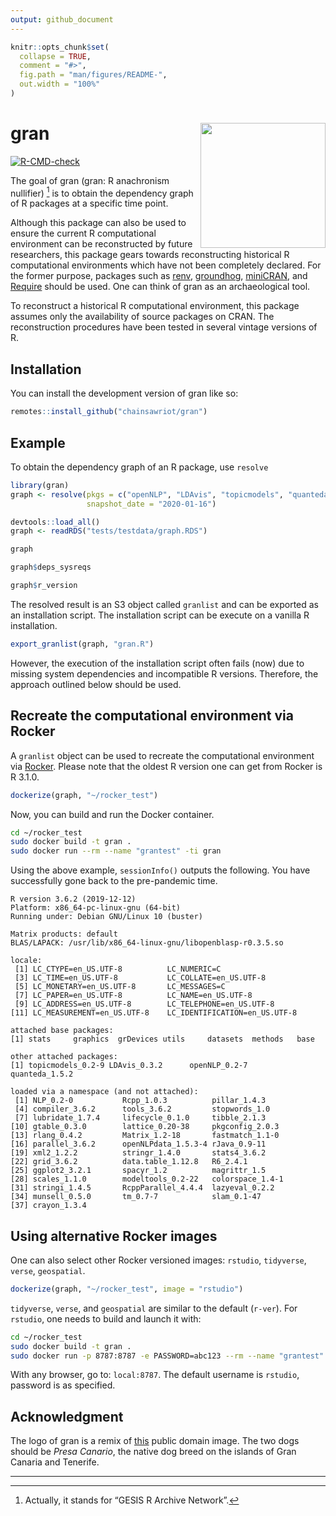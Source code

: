 ```yaml
---
output: github_document
---
```


<!-- README.md is generated from README.Rmd. Please edit that file -->

```r
knitr::opts_chunk$set(
  collapse = TRUE,
  comment = "#>",
  fig.path = "man/figures/README-",
  out.width = "100%"
)
```

# gran <img src="man/figures/gran_logo.svg" align="right" height="200" />

<!-- badges: start -->
[![R-CMD-check](https://github.com/chainsawriot/gran/actions/workflows/R-CMD-check.yaml/badge.svg)](https://github.com/chainsawriot/gran/actions/workflows/R-CMD-check.yaml)
<!-- badges: end -->

The goal of gran (gran: R anachronism nullifier) [^gesis] is to obtain the dependency graph of R packages at a specific time point.

Although this package can also be used to ensure the current R computational environment can be reconstructed by future researchers, this package gears towards reconstructing historical R computational environments which have not been completely declared. For the former purpose, packages such as [renv](https://github.com/rstudio/renv/), [groundhog](https://github.com/CredibilityLab/groundhog), [miniCRAN](https://github.com/andrie/miniCRAN), and [Require](https://github.com/PredictiveEcology/Require) should be used. One can think of gran as an archaeological tool.

To reconstruct a historical R computational environment, this package assumes only the availability of source packages on CRAN. The reconstruction procedures have been tested in several vintage versions of R.

## Installation

You can install the development version of gran like so:

``` r
remotes::install_github("chainsawriot/gran")
```

## Example

To obtain the dependency graph of an R package, use `resolve`

```r
library(gran)
graph <- resolve(pkgs = c("openNLP", "LDAvis", "topicmodels", "quanteda"),
                 snapshot_date = "2020-01-16")
```

```r
devtools::load_all()
graph <- readRDS("tests/testdata/graph.RDS")
```

```r
graph
```

```r
graph$deps_sysreqs
```

```r
graph$r_version
```

The resolved result is an S3 object called `granlist` and can be exported as an installation script. The installation script can be execute on a vanilla R installation.

```r
export_granlist(graph, "gran.R")
```

However, the execution of the installation script often fails (now) due to missing system dependencies and incompatible R versions. Therefore, the approach outlined below should be used.

## Recreate the computational environment via Rocker

A `granlist` object can be used to recreate the computational environment via [Rocker](https://github.com/rocker-org/rocker). Please note that the oldest R version one can get from Rocker is R 3.1.0.

```r
dockerize(graph, "~/rocker_test")
```

Now, you can build and run the Docker container.

```bash
cd ~/rocker_test
sudo docker build -t gran .
sudo docker run --rm --name "grantest" -ti gran
```

Using the above example, `sessionInfo()` outputs the following. You have successfully gone back to the pre-pandemic time.

```
R version 3.6.2 (2019-12-12)
Platform: x86_64-pc-linux-gnu (64-bit)
Running under: Debian GNU/Linux 10 (buster)

Matrix products: default
BLAS/LAPACK: /usr/lib/x86_64-linux-gnu/libopenblasp-r0.3.5.so

locale:
 [1] LC_CTYPE=en_US.UTF-8          LC_NUMERIC=C                 
 [3] LC_TIME=en_US.UTF-8           LC_COLLATE=en_US.UTF-8       
 [5] LC_MONETARY=en_US.UTF-8       LC_MESSAGES=C                
 [7] LC_PAPER=en_US.UTF-8          LC_NAME=en_US.UTF-8          
 [9] LC_ADDRESS=en_US.UTF-8        LC_TELEPHONE=en_US.UTF-8     
[11] LC_MEASUREMENT=en_US.UTF-8    LC_IDENTIFICATION=en_US.UTF-8

attached base packages:
[1] stats     graphics  grDevices utils     datasets  methods   base     

other attached packages:
[1] topicmodels_0.2-9 LDAvis_0.3.2      openNLP_0.2-7     quanteda_1.5.2   

loaded via a namespace (and not attached):
 [1] NLP_0.2-0           Rcpp_1.0.3          pillar_1.4.3       
 [4] compiler_3.6.2      tools_3.6.2         stopwords_1.0      
 [7] lubridate_1.7.4     lifecycle_0.1.0     tibble_2.1.3       
[10] gtable_0.3.0        lattice_0.20-38     pkgconfig_2.0.3    
[13] rlang_0.4.2         Matrix_1.2-18       fastmatch_1.1-0    
[16] parallel_3.6.2      openNLPdata_1.5.3-4 rJava_0.9-11       
[19] xml2_1.2.2          stringr_1.4.0       stats4_3.6.2       
[22] grid_3.6.2          data.table_1.12.8   R6_2.4.1           
[25] ggplot2_3.2.1       spacyr_1.2          magrittr_1.5       
[28] scales_1.1.0        modeltools_0.2-22   colorspace_1.4-1   
[31] stringi_1.4.5       RcppParallel_4.4.4  lazyeval_0.2.2     
[34] munsell_0.5.0       tm_0.7-7            slam_0.1-47        
[37] crayon_1.3.4    
```

## Using alternative Rocker images

One can also select other Rocker versioned images: `rstudio`, `tidyverse`, `verse`, `geospatial`.

```r
dockerize(graph, "~/rocker_test", image = "rstudio")
```

`tidyverse`, `verse`, and `geospatial` are similar to the default (`r-ver`). For `rstudio`, one needs to build and launch it with:

```bash
cd ~/rocker_test
sudo docker build -t gran .
sudo docker run -p 8787:8787 -e PASSWORD=abc123 --rm --name "grantest" -ti gran
```

With any browser, go to: `local:8787`. The default username is `rstudio`, password is as specified.

## Acknowledgment

The logo of gran is a remix of [this](https://commons.wikimedia.org/wiki/File:Flag_of_the_Canary_Islands.svg) public domain image. The two dogs should be *Presa Canario*, the native dog breed on the islands of Gran Canaria and Tenerife.

---

[^gesis]: Actually, it stands for "GESIS R Archive Network".
